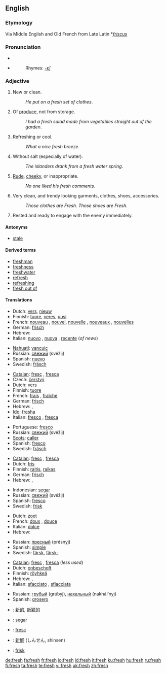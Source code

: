 {{wikipedia|dab=fresh}}
==English==

{{rank|walk|places|simple|710|fresh|noble|appearance|period}}

===Etymology===
Via Middle English and Old French from Late Latin *''[[friscus]]''

===Pronunciation===
*{{IPA|/fɹɛʃ/}}
*{{audio|en-us-fresh.ogg|Audio (US)}}
*:Rhymes: [[Rhymes:English:-ɛʃ|-ɛʃ]]

===Adjective===
{{en-adj|fresh|er}}

# New or clean.
#:''He put on a fresh set of clothes''.
# Of [[produce]], not from storage.
#:''I had a fresh salad made from vegetables straight out of the garden''.
# Refreshing or cool.
#:''What a nice fresh breeze''.
# Without salt (especially of water).
#:''The islanders drank from a fresh water spring''.
# [[Rude]], [[cheeky]], or inappropriate.
#:''No one liked his fresh comments''.
# Very clean, and trendy looking garments, clothes, shoes, accessories.
#:''Those clothes are Fresh. Those shoes are Fresh''.
# {{military}} Rested and ready to engage with the enemy immediately.

====Antonyms====
*[[stale]]

====Derived terms====
*[[freshman]]
*[[freshness]]
*[[freshwater]]
*[[refresh]]
*[[refreshing]]
*[[fresh out of]]

====Translations====
{{trans-top|New or clean (1)}}
*Dutch: [[vers]], [[nieuw]]
*Finnish: [[tuore]], [[veres]], [[uusi]]
*French: [[nouveau]] {{m}}, [[nouvel]], [[nouvelle]] {{f}}, [[nouveaux]] {{m|p}}, [[nouvelles]] {{f|p}}
*German: [[frisch]]
*Hebrew: {{he-translation|רענן|ra`anán}} {{m}}
*Italian: [[nuovo]] {{m}}, [[nuova]] {{f}}, [[recente]] (''of news'')
{{trans-mid}}
*[[Nahuatl]]: [[yancuic]]
*Russian: [[свежий]] (svéžij)
*Spanish: [[nuevo]] {{m}}
*Swedish: [[fräsch]]
{{trans-bottom}}

{{trans-top|Of produce, not from storage (2)}}
*[[Catalan]]: [[fresc]] {{m}}, [[fresca]] {{f}}
* Czech: [[čerstvý]] {{m}}
*Dutch: [[vers]]
*Finnish: [[tuore]]
*French: [[frais]] {{m}}, [[fraîche]] {{f}}
*German: [[frisch]]
*Hebrew: {{he-translation|טרי|tarí}} {{m}}, {{he-translation|טריה|tariyá}} {{f}}
*[[Ido]]: [[fresha]]
*Italian: [[fresco]] {{m}}, [[fresca]] {{f}}
{{trans-mid}}
*Portuguese: [[fresco]]
*Russian: [[свежий]] (svéžij)
*[[Scots]]: [[caller#Scots|caller]]
*Spanish: [[fresco]] {{m}}
*Swedish: [[fräsch]]
{{trans-bottom}}

{{trans-top|Refreshing or cool (3)}}
*[[Catalan]]: [[fresc]] {{m}}, [[fresca]] {{f}}
*Dutch: [[fris]]
*Finnish: [[raitis]], [[raikas]]
*German: [[frisch]]
*Hebrew: {{he-translation|מרענן|mera`anén}} {{m}}, {{he-translation|מרעננת|mera`anénet}} {{f}}
{{trans-mid}}
*Indonesian: [[segar]]
*Russian: [[свежий]] (svéžij)
*Spanish: [[fresco]] {{m}}
*Swedish: [[frisk]]
{{trans-bottom}}

{{trans-top|Without salt (4)}}
*Dutch: [[zoet]]
*French: [[doux]] {{m}}, [[douce]] {{f}}
*Italian: [[dolce]]
*Hebrew: {{he-translation|מתוקים|metukím}} {{m|p}}
{{trans-mid}}
*Russian: [[пресный]] (présnyj)
*Spanish: [[simple]] {{n}}
*Swedish: [[färsk]], [[färsk-]]
{{trans-bottom}}

{{trans-top|Rude or inappropriate (5)}}
*[[Catalan]]: [[fresc]] {{m}}, [[fresca]] {{f}} (''less used'')
*Dutch: [[onbeschoft]]
*Finnish: [[röyhkeä]]
*Hebrew: {{he-translation|חצוף|khatsúf}} {{m}}, {{he-translation|חצופה|khatsufá}} {{f}}
*Italian: [[sfacciato]] {{m}}, [[sfiacciata]] {{f}}
{{trans-mid}}
*Russian: [[грубый]] (grúbyj), [[нахальный]] (nakhál’nyj)
*Spanish: [[grosero]] {{m}}
{{trans-bottom}}

{{checktrans-top}}
*{{ttbc|Chinese}}: [[新的]], [[新颖的]]
*{{ttbc|Indonesian}}: [[segar]]
*{{ttbc|Interlingua}}: [[fresc]]
*{{ttbc|Japanese}}: [[新鮮]] (しんせん, shinsen)
*{{ttbc|Norwegian}}: [[frisk]]
{{trans-bottom}}

[[de:fresh]]
[[fa:fresh]]
[[fr:fresh]]
[[io:fresh]]
[[id:fresh]]
[[it:fresh]]
[[ku:fresh]]
[[hu:fresh]]
[[ru:fresh]]
[[fi:fresh]]
[[ta:fresh]]
[[te:fresh]]
[[vi:fresh]]
[[uk:fresh]]
[[zh:fresh]]